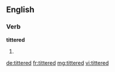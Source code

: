 ==English==

===Verb===
'''tittered'''

# {{past of|titter}}

[[de:tittered]]
[[fr:tittered]]
[[mg:tittered]]
[[vi:tittered]]